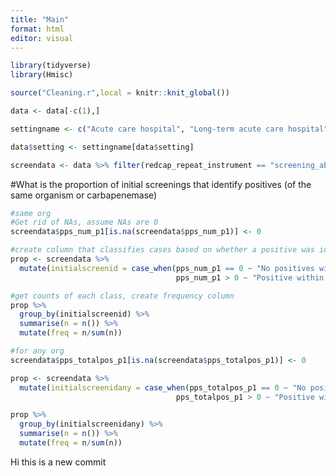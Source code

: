 ```yaml
---
title: "Main"
format: html
editor: visual
---
```


```r
library(tidyverse)
library(Hmisc)

source("Cleaning.r",local = knitr::knit_global())

data <- data[-c(1),]

settingname <- c("Acute care hospital", "Long-term acute care hospital", "Ventilator-capable skilled nursing facility", "Skilled nursing facility/nursing home", "Assisted living facility/adult care home", "Dialysis", "Other",".", "Unknown")

data$setting <- settingname[data$setting]

screendata <- data %>% filter(redcap_repeat_instrument == "screening_abstraction")


```

#What is the proportion of initial screenings that identify positives (of the same organism or carbapenemase)

```r
#same org
#Get rid of NAs, assume NAs are 0
screendata$pps_num_p1[is.na(screendata$pps_num_p1)] <- 0

#create column that classifies cases based on whether a positive was id'd
prop <- screendata %>% 
  mutate(initialscreenid = case_when(pps_num_p1 == 0 ~ "No positives within screen",
                                     pps_num_p1 > 0 ~ "Positive within screen"))

#get counts of each class, create frequency column
prop %>% 
  group_by(initialscreenid) %>% 
  summarise(n = n()) %>% 
  mutate(freq = n/sum(n))

#for any org
screendata$pps_totalpos_p1[is.na(screendata$pps_totalpos_p1)] <- 0

prop <- screendata %>% 
  mutate(initialscreenidany = case_when(pps_totalpos_p1 == 0 ~ "No positives within screen",
                                     pps_totalpos_p1 > 0 ~ "Positive within screen"))

prop %>% 
  group_by(initialscreenidany) %>% 
  summarise(n = n()) %>% 
  mutate(freq = n/sum(n))

```

Hi this is a new commit
